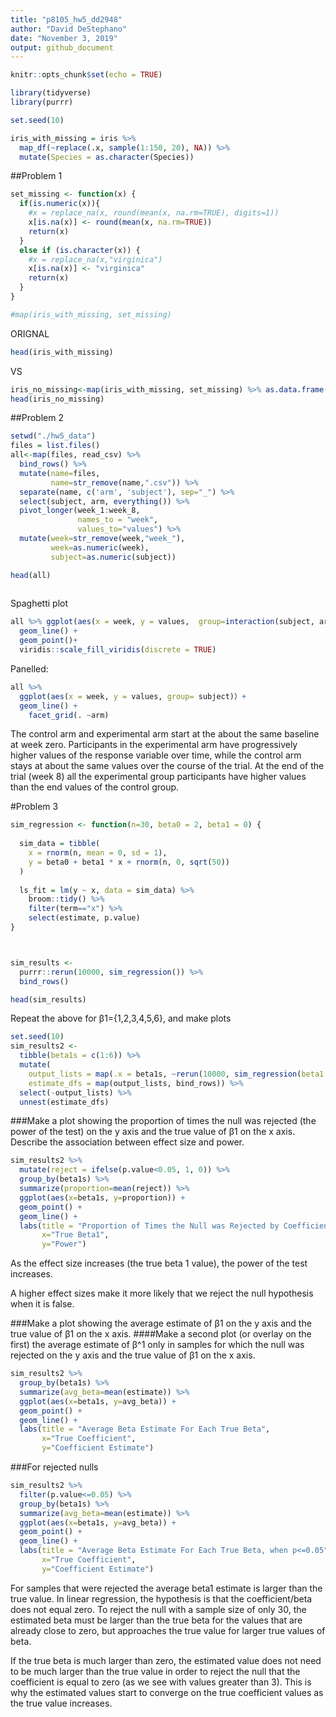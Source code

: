 ```yaml
---
title: "p8105_hw5_dd2948"
author: "David DeStephano"
date: "November 3, 2019"
output: github_document
---
```


```r
knitr::opts_chunk$set(echo = TRUE)
```

```r
library(tidyverse)
library(purrr)
```

```r
set.seed(10)

iris_with_missing = iris %>% 
  map_df(~replace(.x, sample(1:150, 20), NA)) %>%
  mutate(Species = as.character(Species))
```

##Problem 1
```r
set_missing <- function(x) {
  if(is.numeric(x)){
    #x = replace_na(x, round(mean(x, na.rm=TRUE), digits=1))
    x[is.na(x)] <- round(mean(x, na.rm=TRUE))
    return(x)
  }
  else if (is.character(x)) {
    #x = replace_na(x,"virginica")
    x[is.na(x)] <- "virginica"
    return(x)
  }
}

#map(iris_with_missing, set_missing) 

```

ORIGNAL
```r
head(iris_with_missing)
```
VS
```r
iris_no_missing<-map(iris_with_missing, set_missing) %>% as.data.frame()
head(iris_no_missing)

```

##Problem 2
```r
setwd("./hw5_data")
files = list.files()
all<-map(files, read_csv) %>% 
  bind_rows() %>% 
  mutate(name=files,
         name=str_remove(name,".csv")) %>% 
  separate(name, c('arm', 'subject'), sep="_") %>% 
  select(subject, arm, everything()) %>% 
  pivot_longer(week_1:week_8,
               names_to = "week",
               values_to="values") %>% 
  mutate(week=str_remove(week,"week_"),
         week=as.numeric(week),
         subject=as.numeric(subject))

head(all)
  
```
Spaghetti plot
```r
all %>% ggplot(aes(x = week, y = values,  group=interaction(subject, arm), color = arm)) +
  geom_line() +
  geom_point()+ 
  viridis::scale_fill_viridis(discrete = TRUE)
```

Panelled:
```r
all %>%
  ggplot(aes(x = week, y = values, group= subject)）+
  geom_line() + 
    facet_grid(. ~arm)
```
The control arm and experimental arm start at the about the same baseline at week zero. Participants in the experimental arm have progressively higher values of the response variable over time, while the control arm stays at about the same values over the course of the trial. At the end of the trial (week 8) all the experimental group participants have higher values than the end values of the control group.

#Problem 3

```r
sim_regression <- function(n=30, beta0 = 2, beta1 = 0) {
  
  sim_data = tibble(
    x = rnorm(n, mean = 0, sd = 1),
    y = beta0 + beta1 * x + rnorm(n, 0, sqrt(50))
  )
  
  ls_fit = lm(y ~ x, data = sim_data) %>% 
    broom::tidy() %>% 
    filter(term=="x") %>% 
    select(estimate, p.value)
}



sim_results <- 
  purrr::rerun(10000, sim_regression()) %>% 
  bind_rows()

head(sim_results)

```

Repeat the above for β1={1,2,3,4,5,6}, and make plots

```r
set.seed(10)
sim_results2 <- 
  tibble(beta1s = c(1:6)) %>% 
  mutate(
    output_lists = map(.x = beta1s, ~rerun(10000, sim_regression(beta1 = .x))),
    estimate_dfs = map(output_lists, bind_rows)) %>% 
  select(-output_lists) %>% 
  unnest(estimate_dfs)

```

###Make a plot showing the proportion of times the null was rejected (the power of the test) on the y axis and the true value of β1 on the x axis. Describe the association between effect size and power.

```r
sim_results2 %>% 
  mutate(reject = ifelse(p.value<0.05, 1, 0)) %>%
  group_by(beta1s) %>% 
  summarize(proportion=mean(reject)) %>% 
  ggplot(aes(x=beta1s, y=proportion)) + 
  geom_point() +
  geom_line() +
  labs(title = "Proportion of Times the Null was Rejected by Coefficient",
       x="True Beta1",
       y="Power")

```

As the effect size increases (the true beta 1 value), the power of the test increases. 

A higher effect sizes make it more likely that we reject the null hypothesis when it is false.


###Make a plot showing the average estimate of β1 on the y axis and the true value of β1 on the x axis. 
####Make a second plot (or overlay on the first) the average estimate of β^1 only in samples for which the null was rejected on the y axis and the true value of β1 on the x axis.
```r
sim_results2 %>% 
  group_by(beta1s) %>% 
  summarize(avg_beta=mean(estimate)) %>% 
  ggplot(aes(x=beta1s, y=avg_beta)) + 
  geom_point() +
  geom_line() +
  labs(title = "Average Beta Estimate For Each True Beta",
       x="True Coefficient",
       y="Coefficient Estimate")
```



###For rejected nulls

```r
sim_results2 %>% 
  filter(p.value<=0.05) %>% 
  group_by(beta1s) %>% 
  summarize(avg_beta=mean(estimate)) %>% 
  ggplot(aes(x=beta1s, y=avg_beta)) + 
  geom_point() +
  geom_line() +
  labs(title = "Average Beta Estimate For Each True Beta, when p<=0.05",
       x="True Coefficient",
       y="Coefficient Estimate")
```

For samples that were rejected the average beta1 estimate is larger than the true value. In linear regression, the hypothesis is that the coefficient/beta does not equal zero. To reject the null with a sample size of only 30, the estimated beta must be larger than the true beta for the values that are already close to zero, but approaches the true value for larger true values of beta. 

If the true beta is much larger than zero, the estimated value does not need to be much larger than the true value in order to reject the null that the coefficient is equal to zero (as we see with values greater than 3). This is why the estimated values start to converge on the true coefficient values as the true value increases.